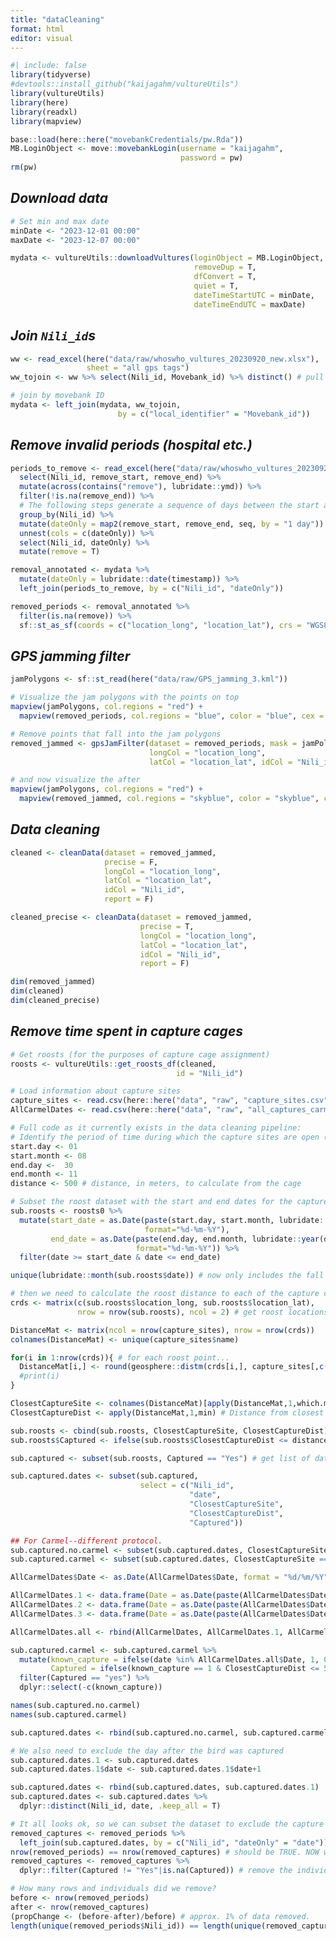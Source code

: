 ```yaml
---
title: "dataCleaning"
format: html
editor: visual
---
```


```r
#| include: false
library(tidyverse)
#devtools::install_github("kaijagahm/vultureUtils")
library(vultureUtils)
library(here)
library(readxl)
library(mapview)
```

```r
base::load(here::here("movebankCredentials/pw.Rda"))
MB.LoginObject <- move::movebankLogin(username = "kaijagahm", 
                                      password = pw)
rm(pw)
```

## *Download data*

```r
# Set min and max date
minDate <- "2023-12-01 00:00"
maxDate <- "2023-12-07 00:00"

mydata <- vultureUtils::downloadVultures(loginObject = MB.LoginObject,
                                         removeDup = T, 
                                         dfConvert = T, 
                                         quiet = T, 
                                         dateTimeStartUTC = minDate,
                                         dateTimeEndUTC = maxDate)
```

## *Join `Nili_id`s*

```r
ww <- read_excel(here("data/raw/whoswho_vultures_20230920_new.xlsx"), 
                 sheet = "all gps tags")
ww_tojoin <- ww %>% select(Nili_id, Movebank_id) %>% distinct() # pull out just the names columns, nothing else, and remove any duplicates

# join by movebank ID
mydata <- left_join(mydata, ww_tojoin, 
                        by = c("local_identifier" = "Movebank_id"))
```

## *Remove invalid periods (hospital etc.)*

```r
periods_to_remove <- read_excel(here("data/raw/whoswho_vultures_20230920_new.xlsx"), sheet = "periods_to_remove") %>%
  select(Nili_id, remove_start, remove_end) %>%
  mutate(across(contains("remove"), lubridate::ymd)) %>%
  filter(!is.na(remove_end)) %>%
  # The following steps generate a sequence of days between the start and end date, so we can then join them to the original data
  group_by(Nili_id) %>%
  mutate(dateOnly = map2(remove_start, remove_end, seq, by = "1 day")) %>%
  unnest(cols = c(dateOnly)) %>%
  select(Nili_id, dateOnly) %>%
  mutate(remove = T)

removal_annotated <- mydata %>%
  mutate(dateOnly = lubridate::date(timestamp)) %>%
  left_join(periods_to_remove, by = c("Nili_id", "dateOnly"))

removed_periods <- removal_annotated %>%
  filter(is.na(remove)) %>%
  sf::st_as_sf(coords = c("location_long", "location_lat"), crs = "WGS84", remove = F)
```

## *GPS jamming filter*

```r
jamPolygons <- sf::st_read(here("data/raw/GPS_jamming_3.kml"))

# Visualize the jam polygons with the points on top
mapview(jamPolygons, col.regions = "red") + 
  mapview(removed_periods, col.regions = "blue", color = "blue", cex = 3, alpha = 0.5)

# Remove points that fall into the jam polygons
removed_jammed <- gpsJamFilter(dataset = removed_periods, mask = jamPolygons,
                               longCol = "location_long", 
                               latCol = "location_lat", idCol = "Nili_id")

# and now visualize the after
mapview(jamPolygons, col.regions = "red") +
  mapview(removed_jammed, col.regions = "skyblue", color = "skyblue", cex = 3, alpha = 0.5)
```

## *Data cleaning*

```r
cleaned <- cleanData(dataset = removed_jammed,
                     precise = F, 
                     longCol = "location_long",
                     latCol = "location_lat",
                     idCol = "Nili_id",
                     report = F)

cleaned_precise <- cleanData(dataset = removed_jammed,
                             precise = T,
                             longCol = "location_long",
                             latCol = "location_lat",
                             idCol = "Nili_id",
                             report = F)

dim(removed_jammed)
dim(cleaned)
dim(cleaned_precise)
```

## *Remove time spent in capture cages*

```r
# Get roosts (for the purposes of capture cage assignment)
roosts <- vultureUtils::get_roosts_df(cleaned, 
                                     id = "Nili_id")

# Load information about capture sites
capture_sites <- read.csv(here::here("data", "raw", "capture_sites.csv"))
AllCarmelDates <- read.csv(here::here("data", "raw", "all_captures_carmel_2010-2021.csv"))

# Full code as it currently exists in the data cleaning pipeline:
# Identify the period of time during which the capture sites are open (when we need to do this exclusion)
start.day <- 01
start.month <- 08
end.day <-  30
end.month <- 11
distance <- 500 # distance, in meters, to calculate from the cage

# Subset the roost dataset with the start and end dates for the capture period
sub.roosts <- roosts0 %>%
  mutate(start_date = as.Date(paste(start.day, start.month, lubridate::year(date), sep="-"),
                              format="%d-%m-%Y"),
         end_date = as.Date(paste(end.day, end.month, lubridate::year(date), sep="-"),
                            format="%d-%m-%Y")) %>%
  filter(date >= start_date & date <= end_date)

unique(lubridate::month(sub.roosts$date)) # now only includes the fall months, which is the capture season.

# then we need to calculate the roost distance to each of the capture cages. if it is less than 500m, keep that line
crds <- matrix(c(sub.roosts$location_long, sub.roosts$location_lat),
               nrow = nrow(sub.roosts), ncol = 2) # get roost locations as simple lat/long coordinates

DistanceMat <- matrix(ncol = nrow(capture_sites), nrow = nrow(crds))
colnames(DistanceMat) <- unique(capture_sites$name)

for(i in 1:nrow(crds)){ # for each roost point...
  DistanceMat[i,] <- round(geosphere::distm(crds[i,], capture_sites[,c(3,2)]), 2) # calculate distance using geosphere::distm
  #print(i)
}

ClosestCaptureSite <- colnames(DistanceMat)[apply(DistanceMat,1,which.min)] # ID of closest capture site
ClosestCaptureDist <- apply(DistanceMat,1,min) # Distance from closest capture site

sub.roosts <- cbind(sub.roosts, ClosestCaptureSite, ClosestCaptureDist)
sub.roosts$Captured <- ifelse(sub.roosts$ClosestCaptureDist <= distance, "Yes", "No")

sub.captured <- subset(sub.roosts, Captured == "Yes") # get list of dates which the bird was inside the cage

sub.captured.dates <- subset(sub.captured,
                             select = c("Nili_id",
                                        "date",
                                        "ClosestCaptureSite",
                                        "ClosestCaptureDist",
                                        "Captured"))

## For Carmel--different protocol.
sub.captured.no.carmel <- subset(sub.captured.dates, ClosestCaptureSite != "Carmel")
sub.captured.carmel <- subset(sub.captured.dates, ClosestCaptureSite == "Carmel")

AllCarmelDates$Date <- as.Date(AllCarmelDates$Date, format = "%d/%m/%Y")

AllCarmelDates.1 <- data.frame(Date = as.Date(paste(AllCarmelDates$Date-1)))
AllCarmelDates.2 <- data.frame(Date = as.Date(paste(AllCarmelDates$Date-2)))
AllCarmelDates.3 <- data.frame(Date = as.Date(paste(AllCarmelDates$Date-3)))

AllCarmelDates.all <- rbind(AllCarmelDates, AllCarmelDates.1, AllCarmelDates.2, AllCarmelDates.3)

sub.captured.carmel <- sub.captured.carmel %>%
  mutate(known_capture = ifelse(date %in% AllCarmelDates.all$Date, 1, 0),
         Captured = ifelse(known_capture == 1 & ClosestCaptureDist <= 50, "yes", "no")) %>%
  filter(Captured == "yes") %>%
  dplyr::select(-c(known_capture))

names(sub.captured.no.carmel)
names(sub.captured.carmel)

sub.captured.dates <- rbind(sub.captured.no.carmel, sub.captured.carmel)

# We also need to exclude the day after the bird was captured
sub.captured.dates.1 <- sub.captured.dates
sub.captured.dates.1$date <- sub.captured.dates.1$date+1

sub.captured.dates <- rbind(sub.captured.dates, sub.captured.dates.1)
sub.captured.dates <- sub.captured.dates %>%
  dplyr::distinct(Nili_id, date, .keep_all = T)

# It all looks ok, so we can subset the dataset to exclude the capture dates
removed_captures <- removed_periods %>%
  left_join(sub.captured.dates, by = c("Nili_id", "dateOnly" = "date"))
nrow(removed_periods) == nrow(removed_captures) # should be TRUE. NOW we can filter.
removed_captures <- removed_captures %>%
  dplyr::filter(Captured != "Yes"|is.na(Captured)) # remove the individual*days when they were captured

# How many rows and individuals did we remove?
before <- nrow(removed_periods)
after <- nrow(removed_captures)
(propChange <- (before-after)/before) # approx. 1% of data removed.
length(unique(removed_periods$Nili_id)) == length(unique(removed_captures$Nili_id)) # no change in number of individuals! As expected.
```
